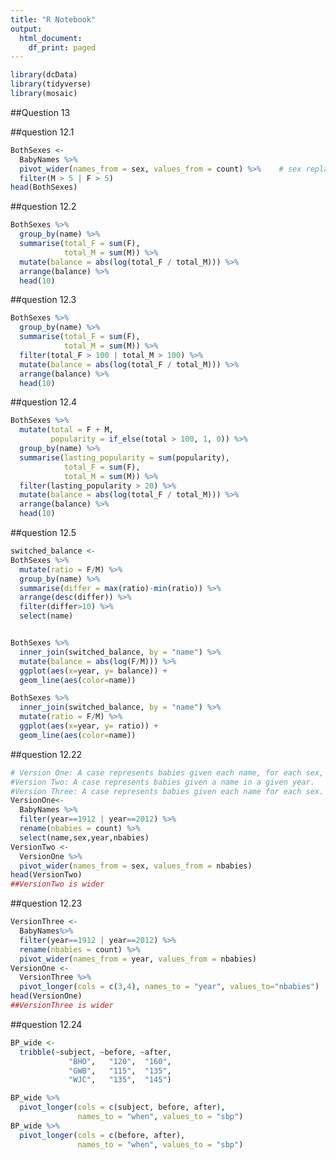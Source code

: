 ```yaml
---
title: "R Notebook"
output:
  html_document:
    df_print: paged
---
```


```r
library(dcData)
library(tidyverse)
library(mosaic)
```
##Question 13

##question 12.1
```r
BothSexes <-
  BabyNames %>%
  pivot_wider(names_from = sex, values_from = count) %>%    # sex replaced `???`
  filter(M > 5 | F > 5)
head(BothSexes)
```
##question 12.2
```r
BothSexes %>%
  group_by(name) %>%
  summarise(total_F = sum(F), 
            total_M = sum(M)) %>%
  mutate(balance = abs(log(total_F / total_M))) %>%
  arrange(balance) %>%                   
  head(10)


```
##question 12.3
```r
BothSexes %>%
  group_by(name) %>%
  summarise(total_F = sum(F), 
            total_M = sum(M)) %>%
  filter(total_F > 100 | total_M > 100) %>%        
  mutate(balance = abs(log(total_F / total_M))) %>%
  arrange(balance) %>% 
  head(10) 

```
##question 12.4
```r
BothSexes %>%
  mutate(total = F + M,
         popularity = if_else(total > 100, 1, 0)) %>% 
  group_by(name) %>%
  summarise(lasting_popularity = sum(popularity),
            total_F = sum(F), 
            total_M = sum(M)) %>%
  filter(lasting_popularity > 20) %>% 
  mutate(balance = abs(log(total_F / total_M))) %>%
  arrange(balance) %>%
  head(10)

```
##question 12.5
```r
switched_balance <-
BothSexes %>%
  mutate(ratio = F/M) %>%
  group_by(name) %>%
  summarise(differ = max(ratio)-min(ratio)) %>%
  arrange(desc(differ)) %>%
  filter(differ>10) %>% 
  select(name)


BothSexes %>%
  inner_join(switched_balance, by = "name") %>%
  mutate(balance = abs(log(F/M))) %>%
  ggplot(aes(x=year, y= balance)) +
  geom_line(aes(color=name))

BothSexes %>%
  inner_join(switched_balance, by = "name") %>%
  mutate(ratio = F/M) %>%
  ggplot(aes(x=year, y= ratio)) +
  geom_line(aes(color=name))

```

##question 12.22
```R
# Version One: A case represents babies given each name, for each sex, within a year.
#Version Two: A case represents babies given a name in a given year.
#Version Three: A case represents babies given each name for each sex.
VersionOne<-
  BabyNames %>%
  filter(year==1912 | year==2012) %>%
  rename(nbabies = count) %>%
  select(name,sex,year,nbabies)
VersionTwo <-     
  VersionOne %>%
  pivot_wider(names_from = sex, values_from = nbabies)
head(VersionTwo)
##VersionTwo is wider

```

##question 12.23
```r
VersionThree <-
  BabyNames%>%
  filter(year==1912 | year==2012) %>%
  rename(nbabies = count) %>%
  pivot_wider(names_from = year, values_from = nbabies)
VersionOne <-
  VersionThree %>% 
  pivot_longer(cols = c(3,4), names_to = "year", values_to="nbabies") 
head(VersionOne)
##VersionThree is wider
```
##question 12.24
```r
BP_wide <- 
  tribble(~subject, ~before, ~after, 
             "BHO",   "120",  "160",
             "GWB",   "115",  "135", 
             "WJC",   "135",  "145")

BP_wide %>%
  pivot_longer(cols = c(subject, before, after), 
               names_to = "when", values_to = "sbp")
BP_wide %>%
  pivot_longer(cols = c(before, after),     
               names_to = "when", values_to = "sbp")

```